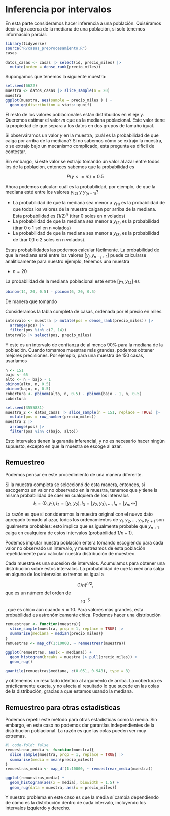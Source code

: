 # Inferencia por intervalos

En esta parte consideramos hacer inferencia a una población.
Quiséramos decir algo acerca de la mediana de una población, si solo
tenemos información parcial.


```r
library(tidyverse)
source("R/casas_preprocesamiento.R")
casas
```
```r
datos_casas <- casas |> select(id, precio_miles) |> 
  mutate(orden = dense_rank(precio_miles))
```

Supongamos que tenemos la siguiente muestra:

```r
set.seed(6622)
muestra <- datos_casas |> slice_sample(n = 20)
muestra
ggplot(muestra, aes(sample = precio_miles ) ) +
  geom_qq(distribution = stats::qunif)
```

El resto de los valores poblacionales están distribuidos en el eje y. 
Queremos estimar el valor $m$ que es la mediana poblacional. Este valor
tiene la propiedad de que separa a los datos en dos grupos de tamaño igual.

Si observáramos un valor $y$ en la muestra, ¡cuál es la probabilidad de
que caiga por arriba de la mediana? Si no sabemos cómo se extrajo la muestra,
o se extrajo bajo un mecanismo complicado, esta pregunta es difícil de contestar.

Sin embargo, si este valor se extrajo tomando un valor al azar entre todos los
de la población, entonces sabemos que la probabilidad es

$$P(y <= m) = 0.5$$


Ahora podemos calcular: cuál es la probabilidad, por ejemplo, de que
la mediana esté entre los valores $y_{(2)}$ y $y_{(n-1)}$?
 
- La probabilidad de que  la mediana sea menor a $y_{(1)}$ es la probabilidad
 de que todos los valores de la muestra caigan por arriba de la mediana. Esta
 probabilidad es $(1/2)^n$ (tirar 0 soles en n volados)
 - La probabilidad de que la mediana sea menor a $y_{(2)}$ es la probabilidad 
 (tirar 0 o 1 sol en n volados)
- La probabilidad de que la mediana sea menor a $y_{(3)}$ es la probabilidad 
de tirar 0,1 o 2 soles en n volados).

Estas probabilidades las podemos calcular fácilmente. La probabilidad de
que la mediana esté entre los valores $[y_{j}, y_{n-j+1}]$ puede calcularse analíticamente
para nuestro ejemplo, tenemos una muestra

- $n= 20$

La probabilidad de la mediana poblacional esté entre 
$[y_{7}, y_{14}]$ es

```r
pbinom(14, 20, 0.5) - pbinom(6, 20, 0.5)
```
De manera que tomando






Consideramos la tabla completa de casas, ordenada por el precio en miles.

```r
intervalo <- muestra |> mutate(pos = dense_rank(precio_miles)) |> 
  arrange(pos) |> 
  filter(pos %in% c(7, 14))
intervalo |> select(pos, precio_miles)
```
Y este es un intervalo de confianza de al menos 90% para la mediana de la población.
Cuando tomamos muestras más grandes, podemos obtener mejores precisiones. Por ejemplo,
para una muestra de 150 casas, usaríamos

```r
n <- 151
bajo <- 65
alto <- n - bajo - 1
pbinom(alto, n, 0.5) 
pbinom(bajo, n, 0.5)
cobertura <- pbinom(alto, n, 0.5) - pbinom(bajo - 1, n, 0.5)
cobertura
```


```r
set.seed(3555881)
muestra_2 <- datos_casas |> slice_sample(n = 151, replace = TRUE) |> 
  mutate(pos = row_number(precio_miles)) 
muestra_2 |> 
  arrange(pos) |> 
  filter(pos %in% c(bajo, alto))
```


Esto intervalos tienen la garantía inferencial, y no es necesario hacer
ningún supuesto, excepto en que la muestra se escoge al azar.

## Remuestreo

Podemos pensar en este procedimiento de una manera diferente. 

Si la muestra completa se seleccionó de esta manera, entonces, si escogemos un
valor no observado en la muestra, tenemos que $y$ tiene la misma 
probabilidad de caer en cualquiera de los intervalos 
$$I_1 = (0, y_1), I_2 = [y_1, y_2), I_3 = [y_2, y_3),\ldots, I_{n} = [y_{n}, \infty ]$$

La razón es que si consideramos la muestra original con el nuevo dato agregado
tomado al azar,
todos los ordenamientos de $y_1, y_2, \ldots, y_n, y_{n+1}$ son igualmente
probables: esto implica que es igualmente probable que $y_{n+1}$ 
caiga en cualquiera de estos intervalos (probabilidad $1/{n+1}$).

Podemos imputar nuestra población entera tomando escogiendo para cada valor
no observado un intervalo, y muestreamos de esta población
repetidamente para calcular nuestra distribución de muestreo.

Cada muestra es una sucesión de intervalos. 
Acumulamos para obtener una distribución sobre estos
intervalos. La probabilidad de uqe la mediana salga en alguno de los intervalos
extremos es igual a

$$(1/n)^{n/2},$$
que es un número del orden de $$10^{-5}$$, que es chico aún cuando $n=10$. Para valores más grandes, 
esta probabilidad es astronómicamente chica. Podemos hacer una distribución

```r
remuestrear <- function(muestra){
  slice_sample(muestra, prop = 1, replace = TRUE) |> 
  summarise(mediana = median(precio_miles))
}
remuestras <- map_df(1:10000, ~ remuestrear(muestra))
```


```r
ggplot(remuestras, aes(x = mediana)) +
  geom_histogram(breaks = muestra |> pull(precio_miles)) +
  geom_rug()
```
```r
quantile(remuestras$mediana, c(0.051, 0.948), type = 8)
```
y obtenemos un resultado idéntico al argumento de arriba. La cobertura es prácticamente
exacta, y no afecta al resultado lo que sucede en las colas de la
distribución, gracias a que estamos usando la mediana.

## Remuestreo para otras estadísticas

Podemos repetir este método para otras estadísticas como la media. Sin embargo,
en este caso no podemos dar garantías independientes de la distribución poblacional.
La razón es que las colas pueden ser muy extremas. 

```r
#| code-fold: false
remuestrear_media <- function(muestra){
  slice_sample(muestra, prop = 1, replace = TRUE) |> 
  summarise(media = mean(precio_miles))
}
remuestras_media <- map_df(1:10000, ~ remuestrear_media(muestra))

```

```r
ggplot(remuestras_media) +
  geom_histogram(aes(x = media), binwidth = 1.5) +
  geom_rug(data = muestra, aes(x = precio_miles))
```

Y nuestro problema en este caso es que la media sí cambia dependiendo de cómo
es la distribución dentro de cada intervalo, incluyendo los intervalos izquierdo
y derecho.


